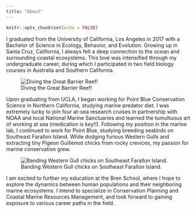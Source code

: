 ```yaml
---
title: "About"
---
```


```r
knitr::opts_chunk$set(echo = FALSE)
```

I graduated from the University of California, Los Angeles in 2017 with a Bachelor of Science in Ecology, Behavior, and Evolution. Growing up in Santa Cruz, California, I always felt a deep connection to the ocean and surrounding coastal ecosystems. This love was intensified through my undergraduate career, during which I participated in two field biology courses in Australia and Southern California. 

![Diving the Great Barrier Reef!](diving.jpeg)

Upon graduating from UCLA, I began working for Point Blue Conservation Science in Northern California, studying marine predator diet. I was extremely lucky to join four at-sea research cruises in partnership with NOAA and local National Marine Sanctuaries and learned the tumultuous art of working at sea (medication is key!!). Following my position in the marine lab, I continued to work for Point Blue, studying breeding seabirds on Southeast Farallon Island. While dodging furious Western Gulls and extracting tiny Pigeon Guillemot chicks from rocky crevices, my passion for marine conservation grew. 

![Banding Western Gull chicks on Southeast Farallon Island.](holding_gull.jpeg)

I am excited to further my education at the Bren School, where I hope to explore the dynamics between human populations and their neighboring marine ecosystems. I intend to specialize in Conservation Planning and Coastal Marine Resources Management, and look forward to gaining exposure to various career paths in the field.   